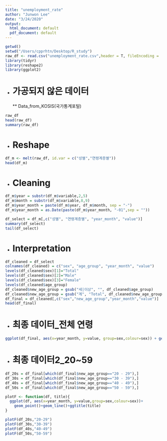 ```yaml
---
title: "unemployment_rate"
author: "Junwon Lee"
date: "3/24/2020"
output:
  html_document: default
  pdf_document: default
---
```


```r
getwd()
setwd("/Users/cpprhtn/Desktop/R_study")
raw_df <- read.csv("unemployment_rate.csv",header = T, fileEncoding = 'CP949')
library(tidyr)
library(reshape2)
library(ggplot2)
```

* # 가공되지 않은 데이터
** Data_from_KOSIS(국가통계포털)

```r
raw_df
head(raw_df)
summary(raw_df)
```

* # Reshape

```r
df_m <- melt(raw_df, id.var = c("성별","연령계층별"))
head(df_m)
```

* # Cleaning

```r
df_m$year = substr(df_m$variable,2,5)
df_m$month = substr(df_m$variable,8,9)
df_m$year_month = paste(df_m$year, df_m$month, sep = "-")
df_m$year_month = as.Date(paste(df_m$year_month, "-01",sep = ""))

df_select = df_m[,c("성별", "연령계층별", "year_month", "value")]
summary(df_select)
tail(df_select)
```

* # Interpretation
```r
df_cleaned = df_select
colnames(df_cleaned) = c("sex", "age_group", "year_month", "value")
levels(df_cleaned$sex)[1]="Total"
levels(df_cleaned$sex)[2]="Male"
levels(df_cleaned$sex)[3]="Female"
levels(df_cleaned$age_group)
df_cleaned$new_age_group = gsub("세|이상", "", df_cleaned$age_group)
df_cleaned$new_age_group = gsub("계", "Total", df_cleaned$new_age_group)
df_final = df_cleaned[,c("sex","new_age_group","year_month","value")]
head(df_final)
```

* # 최종 데이터_전체 연령
```r
ggplot(df_final, aes(x=year_month, y=value, group=sex,colour=sex)) + geom_point() + geom_line()
```

* # 최종 데이터2_20~59
```r
df_20s = df_final[which(df_final$new_age_group=="20 - 29"),]
df_30s = df_final[which(df_final$new_age_group=="30 - 39"),]
df_40s = df_final[which(df_final$new_age_group=="40 - 49"),]
df_50s = df_final[which(df_final$new_age_group=="50 - 59"),]

plotF <- function(df, title){
  ggplot(df, aes(x=year_month, y=value,group=sex,colour=sex))+
    geom_point()+geom_line()+ggtitle(title)
}

plotF(df_20s,"20-29")
plotF(df_30s,"30-39")
plotF(df_40s,"40-49")
plotF(df_50s,"50-59")
```